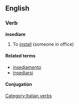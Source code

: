 ==English==

===Verb===
'''insediare''' {{transitive}}

# To [[install]] (someone in office)

====Related terms====
*[[insediamento]]
*[[insediarsi]]

====Conjugation====
{{it-conj-iare|insedi|avere}}

[[Category:Italian verbs]]